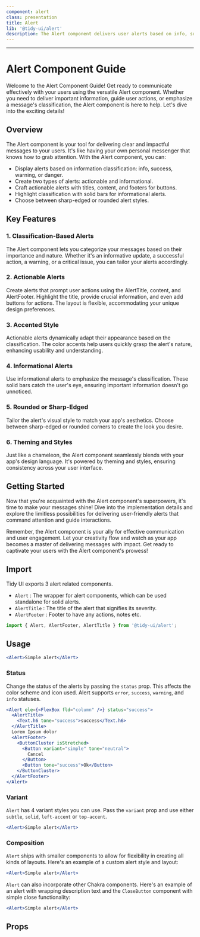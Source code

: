 ```yaml
---
component: alert
class: presentation
title: Alert
lib: '@tidy-ui/alert'
description: The Alert component delivers user alerts based on info, success, warning, or danger. It offers actionable alerts with titles, content, and buttons, and solid bars for informational alerts. Customize edges and styles, all enhanced by theming.
---
```


<DocLib component="alert" />

---

# Alert Component Guide

Welcome to the Alert Component Guide! Get ready to communicate effectively with your users using the versatile Alert component. Whether you need to deliver important information, guide user actions, or emphasize a message's classification, the Alert component is here to help. Let's dive into the exciting details!

## Overview

The Alert component is your tool for delivering clear and impactful messages to your users. It's like having your own personal messenger that knows how to grab attention. With the Alert component, you can:

- Display alerts based on information classification: info, success, warning, or danger.
- Create two types of alerts: actionable and informational.
- Craft actionable alerts with titles, content, and footers for buttons.
- Highlight classification with solid bars for informational alerts.
- Choose between sharp-edged or rounded alert styles.

## Key Features

### 1. Classification-Based Alerts

The Alert component lets you categorize your messages based on their importance and nature. Whether it's an informative update, a successful action, a warning, or a critical issue, you can tailor your alerts accordingly.

### 2. Actionable Alerts

Create alerts that prompt user actions using the AlertTitle, content, and AlertFooter. Highlight the title, provide crucial information, and even add buttons for actions. The layout is flexible, accommodating your unique design preferences.

### 3. Accented Style

Actionable alerts dynamically adapt their appearance based on the classification. The color accents help users quickly grasp the alert's nature, enhancing usability and understanding.

### 4. Informational Alerts

Use informational alerts to emphasize the message's classification. These solid bars catch the user's eye, ensuring important information doesn't go unnoticed.

### 5. Rounded or Sharp-Edged

Tailor the alert's visual style to match your app's aesthetics. Choose between sharp-edged or rounded corners to create the look you desire.

### 6. Theming and Styles

Just like a chameleon, the Alert component seamlessly blends with your app's design language. It's powered by theming and styles, ensuring consistency across your user interface.

## Getting Started

Now that you're acquainted with the Alert component's superpowers, it's time to make your messages shine! Dive into the implementation details and explore the limitless possibilities for delivering user-friendly alerts that command attention and guide interactions.

Remember, the Alert component is your ally for effective communication and user engagement. Let your creativity flow and watch as your app becomes a master of delivering messages with impact. Get ready to captivate your users with the Alert component's prowess!

## Import

Tidy UI exports 3 alert related components.

- `Alert` : The wrapper for alert components, which can be used standalone for solid alerts.
- `AlertTitle` : The title of the alert that signifies its severity.
- `AlertFooter` : Footer to have any actions, notes etc.

```js
import { Alert, AlertFooter, AlertTitle } from '@tidy-ui/alert';
```

## Usage

```jsx
<Alert>Simple alert</Alert>
```

### Status

Change the status of the alerts by passing the `status` prop. This affects the
color scheme and icon used. Alert supports `error`, `success`, `warning`, and
`info` statuses.

```jsx
<Alert ele={<FlexBox fld="column" />} status="success">
  <AlertTitle>
    <Text.h6 tone="success">success</Text.h6>
  </AlertTitle>
  Lorem Ipsum dolor
  <AlertFooter>
    <ButtonCluster isStretched>
      <Button variant="simple" tone="neutral">
        Cancel
      </Button>
      <Button tone="success">Ok</Button>
    </ButtonCluster>
  </AlertFooter>
</Alert>
```

### Variant

`Alert` has 4 variant styles you can use. Pass the `variant` prop and use either
`subtle`, `solid`, `left-accent` or `top-accent`.

```jsx
<Alert>Simple alert</Alert>
```

### Composition

`Alert` ships with smaller components to allow for flexibility in creating all
kinds of layouts. Here's an example of a custom alert style and layout:

```jsx
<Alert>Simple alert</Alert>
```

`Alert` can also incorporate other Chakra components. Here's an example of an
alert with wrapping description text and the `CloseButton` component with simple
close functionality:

```jsx
<Alert>Simple alert</Alert>
```

## Props

<DocApi component="alert" />

